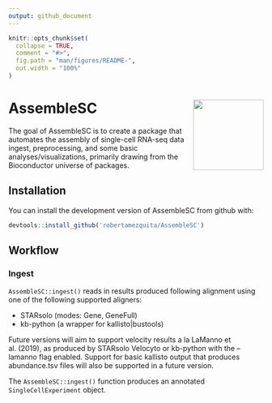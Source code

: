 ```yaml
---
output: github_document
---
```


<!-- README.md is generated from README.Rmd. Please edit that file -->

```r
knitr::opts_chunk$set(
  collapse = TRUE,
  comment = "#>",
  fig.path = "man/figures/README-",
  out.width = "100%"
)
```

# AssembleSC <img src="man/figures/logo.png" align="right" height="139" />

<!-- badges: start -->
<!-- badges: end -->

The goal of AssembleSC is to create a package that automates the assembly of single-cell RNA-seq data ingest, preprocessing, and some basic analyses/visualizations, primarily drawing from the Bioconductor universe of packages.

## Installation

<!-- You can install the released version of AssembleSC from [CRAN](https://CRAN.R-project.org) with: -->

<!-- ``` r -->
<!-- install.packages("AssembleSC") -->
<!-- ``` -->

You can install the development version of AssembleSC from github with:

```r
devtools::install_github('robertamezquita/AssembleSC')
```

## Workflow

### Ingest

`AssembleSC::ingest()` reads in results produced following alignment using one of the following supported aligners:

* STARsolo (modes: Gene, GeneFull)
* kb-python (a wrapper for kallisto|bustools)

Future versions will aim to support velocity results a la LaManno et al. (2019), as produced by STARsolo Velocyto or kb-python with the --lamanno flag enabled. Support for basic kallisto output that produces abundance.tsv files will also be supported in a future version.

The `AssembleSC::ingest()` function produces an annotated `SingleCellExperiment` object. 


